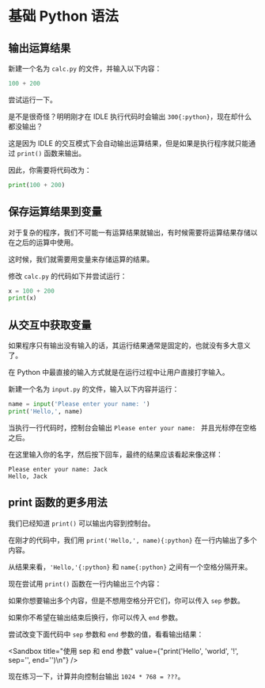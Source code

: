 
# 基础 Python 语法

## 输出运算结果

新建一个名为 `calc.py` 的文件，并输入以下内容：

```python filename="calc.py"
100 + 200
```

尝试运行一下。

是不是很奇怪？明明刚才在 IDLE 执行代码时会输出 `300{:python}`，现在却什么都没输出？

这是因为 IDLE 的交互模式下会自动输出运算结果，但是如果是执行程序就只能通过 `print()` 函数来输出。

因此，你需要将代码改为：

```python
print(100 + 200)
```

## 保存运算结果到变量

对于复杂的程序，我们不可能一有运算结果就输出，有时候需要将运算结果存储以在之后的运算中使用。

这时候，我们就需要用变量来存储运算的结果。

修改 `calc.py` 的代码如下并尝试运行：

```python filename="calc.py"
x = 100 + 200
print(x)
```

## 从交互中获取变量

如果程序只有输出没有输入的话，其运行结果通常是固定的，也就没有多大意义了。

在 Python 中最直接的输入方式就是在运行过程中让用户直接打字输入。

新建一个名为 `input.py` 的文件，输入以下内容并运行：

```python filename="input.py"
name = input('Please enter your name: ')
print('Hello,', name)
```

当执行一行代码时，控制台会输出 `Please enter your name: ` 并且光标停在空格之后。

在这里输入你的名字，然后按下回车，最终的结果应该看起来像这样：

```text
Please enter your name: Jack
Hello, Jack
```

## print 函数的更多用法

我们已经知道 `print()` 可以输出内容到控制台。

在刚才的代码中，我们用 `print('Hello,', name){:python}` 在一行内输出了多个内容。

从结果来看，`'Hello,'{:python}` 和 `name{:python}` 之间有一个空格分隔开来。

现在尝试用 `print()` 函数在一行内输出三个内容：

<Sandbox title="使用 print 函数输出三个内容" />

如果你想要输出多个内容，但是不想用空格分开它们，你可以传入 `sep` 参数。

如果你不希望在输出结束后换行，你可以传入 `end` 参数。

尝试改变下面代码中 `sep` 参数和 `end` 参数的值，看看输出结果：

<Sandbox
  title="使用 sep 和 end 参数"
  value={"print('Hello', 'world', '!', sep='', end='')\n"}
/>

现在练习一下，计算并向控制台输出 `1024 * 768 = ???`。

<Sandbox title="计算并向控制台输出 1024 * 768 = ???" />
